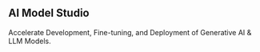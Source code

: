 ## AI Model Studio

  Accelerate Development, Fine-tuning, and Deployment of Generative AI & LLM Models.